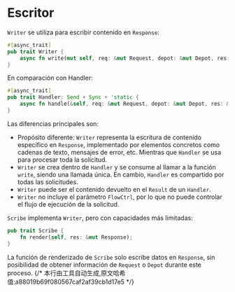 # Escritor

`Writer` se utiliza para escribir contenido en `Response`:

```rust
#[async_trait]
pub trait Writer {
    async fn write(mut self, req: &mut Request, depot: &mut Depot, res: &mut Response);
}
```

En comparación con Handler:

```rust
#[async_trait]
pub trait Handler: Send + Sync + 'static {
    async fn handle(&self, req: &mut Request, depot: &mut Depot, res: &mut Response, ctrl: &mut FlowCtrl);
}
```

Las diferencias principales son:
- Propósito diferente: `Writer` representa la escritura de contenido específico en `Response`, implementado por elementos concretos como cadenas de texto, mensajes de error, etc. Mientras que `Handler` se usa para procesar toda la solicitud.
- `Writer` se crea dentro de `Handler` y se consume al llamar a la función `write`, siendo una llamada única. En cambio, `Handler` es compartido por todas las solicitudes.
- `Writer` puede ser el contenido devuelto en el `Result` de un `Handler`.
- `Writer` no incluye el parámetro `FlowCtrl`, por lo que no puede controlar el flujo de ejecución de la solicitud.

`Scribe` implementa `Writer`, pero con capacidades más limitadas:

```rust
pub trait Scribe {
    fn render(self, res: &mut Response);
}
```

La función de renderizado de `Scribe` solo escribe datos en `Response`, sin posibilidad de obtener información de `Request` o `Depot` durante este proceso.
{/* 本行由工具自动生成,原文哈希值:a88019b69f080567caf2af39cb1d17e5 */}